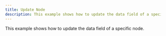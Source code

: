 ```yaml
---
title: Update Node
description: This example shows how to update the data field of a specific node.
---
```



<ExampleLayout>
This example shows how to update the data field of a specific node.

<CodeViewer
  codePath="examples/nodes/update-node"
  framework="svelte"
/>
</ExampleLayout>
